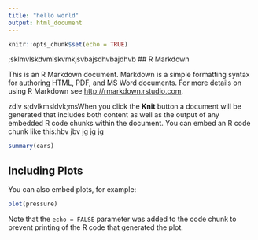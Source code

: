 ```yaml
---
title: "hello world"
output: html_document
---
```


```r
knitr::opts_chunk$set(echo = TRUE)
```
;sklmvlskdvmlskvmkjsvbajsdhvbajdhvb
## R Markdown

This is an R Markdown document. Markdown is a simple formatting syntax for authoring HTML, PDF, and MS Word documents. For more details on using R Markdown see <http://rmarkdown.rstudio.com>.

zdlv s;dvlkmsldvk;msWhen you click the **Knit** button a document will be generated that includes both content as well as the output of any embedded R code chunks within the document. You can embed an R code chunk like this:hbv jbv jg jg jg

```r
summary(cars)
```

## Including Plots

You can also embed plots, for example:

```r
plot(pressure)
```

Note that the `echo = FALSE` parameter was added to the code chunk to prevent printing of the R code that generated the plot.
